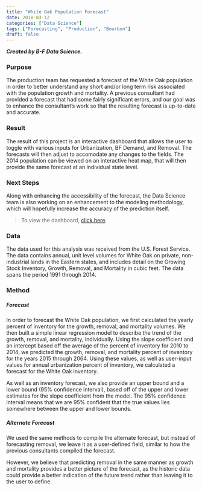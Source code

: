 ```yaml
---
title: "White Oak Population Forecast"
date: 2018-03-12
categories: ["Data Science"]
tags: ["Forecasting", "Production", "Bourbon"]
draft: false
---
```


***Created by B-F Data Science.***

### Purpose

The production team has requested a forecast of the White Oak population in order to better understand any short and/or long term risk associated with the population growth and mortality. A previous consultant had provided a forecast that had some fairly significant errors, and our goal was to enhance the consultant's work so that the resulting forecast is up-to-date and accurate.

### Result

The result of this project is an interactive dashboard that allows the user to toggle with various inputs for Urbanization, BF Demand, and Removal. The forecasts will then adjust to accomodate any changes to the fields. The 2014 population can be viewed on an interactive heat map, that will then provide the same forecast at an individual state level.

### Next Steps

Along with enhancing the accessibility of the forecast, the Data Science team is also working on an enhancement to the modeling methodology, which will hopefully increase the accuracy of the prediction itself.

> To view the dashboard, <a href="http://arsconp.b-f.net:3939/white-oak-forecast/" target="_blank">click here</a>. 

### Data

The data used for this analysis was received from the U.S. Forest Service. The data contains annual, unit level volumes for White Oak on private, non-industrial lands in the Eastern states, and includes detail on the Growing Stock Inventory, Growth, Removal, and Mortality in cubic feet. The data spans the period 1991 through 2014.

### Method
##### Forecast
In order to forecast the White Oak population, we first calculated the yearly percent of inventory for the growth, removal, and mortality volumes. We then built a simple linear regression model to describe the trend of the growth, removal, and mortality, individually. Using the slope coefficient and an intercept based off the average of the percent of inventory for 2010 to 2014, we predicted the growth, removal, and mortality percent of inventory for the years 2015 through 2064. Using these values, as well as user-input values for annual urbanization percent of inventory, we calculated a forecast for the White Oak inventory.

As well as an inventory forecast, we also provide an upper bound and a lower bound (95% confidence interval), based off of the upper and lower estimates for the slope coefficient from the model. The 95% confidence interval means that we are 95% confident that the true values lies somewhere between the upper and lower bounds.

##### Alternate Forecast
We used the same methods to compile the alternate forecast, but instead of forecasting removal, we leave it as a user-defined field, similar to how the previous consultants compiled the forecast.

However, we believe that predicting removal in the same manner as growth and mortality provides a better picture of the forecast, as the historic data could provide a better indication of the future trend rather than leaving it to the user to define.